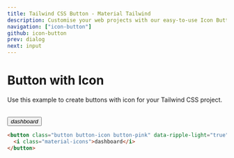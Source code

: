 ```yaml
---
title: Tailwind CSS Button - Material Tailwind
description: Customise your web projects with our easy-to-use Icon Button component for Tailwind CSS using Material Design guidelines.
navigation: ["icon-button"]
github: icon-button
prev: dialog
next: input
---
```


# Button with Icon

Use this example to create buttons with icon for your Tailwind CSS project.

<br />
<ComponentDemo id="button-variants">
  <button className="button button-icon button-pink" data-ripple-light="true">
    <i className="material-icons">dashboard</i>
  </button>
</ComponentDemo>

```html
<button class="button button-icon button-pink" data-ripple-light="true">
  <i class="material-icons">dashboard</i>
</button>
```

